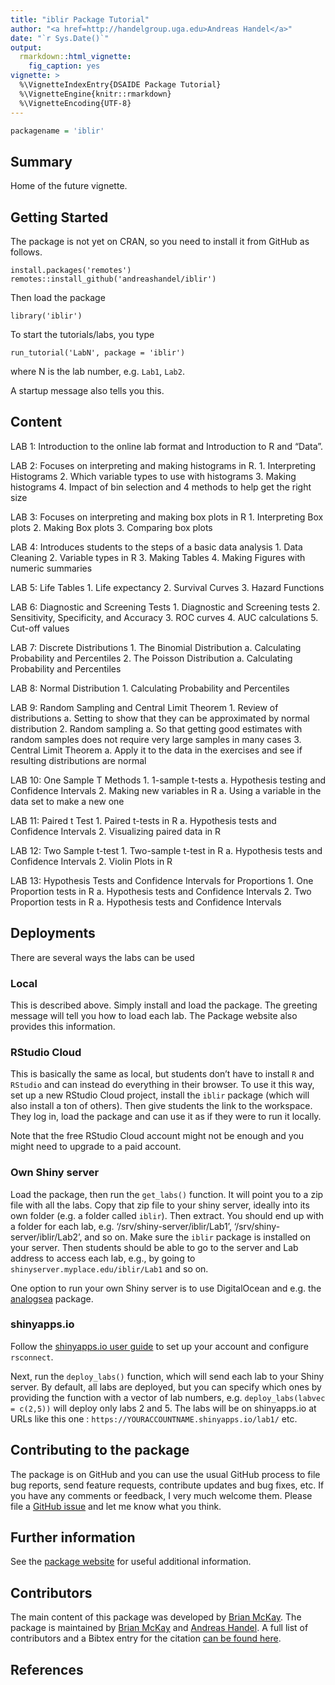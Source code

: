 ```yaml
---
title: "iblir Package Tutorial"
author: "<a href=http://handelgroup.uga.edu>Andreas Handel</a>"
date: "`r Sys.Date()`"
output:
  rmarkdown::html_vignette:
    fig_caption: yes
vignette: >
  %\VignetteIndexEntry{DSAIDE Package Tutorial}
  %\VignetteEngine{knitr::rmarkdown}
  %\VignetteEncoding{UTF-8}
---
```


``` r
packagename = 'iblir'
```


## Summary

Home of the future vignette.

## Getting Started

The package is not yet on CRAN, so you need to install it from GitHub as follows.

``` 
install.packages('remotes')
remotes::install_github('andreashandel/iblir')
```

Then load the package 

```
library('iblir')
```

To start the tutorials/labs, you type
```
run_tutorial('LabN', package = 'iblir')
```
where N is the lab number, e.g. `Lab1`, `Lab2`.

A startup message also tells you this.


## Content


LAB 1: Introduction to the online lab format and Introduction to R and “Data”.  

LAB 2: Focuses on interpreting and making histograms in R. 
1.	Interpreting Histograms 
2.	Which variable types to use with histograms
3.	Making histograms 
4.	Impact of bin selection and 4 methods to help get the right size

LAB 3: Focuses on interpreting and making box plots in R
1.	Interpreting Box plots
2.	Making Box plots
3.	Comparing box plots

LAB 4: Introduces students to the steps of a basic data analysis
1.	Data Cleaning 
2.	Variable types in R
3.	Making Tables 
4.	Making Figures with numeric summaries

LAB 5: Life Tables
1.	Life expectancy 
2.	Survival Curves
3.	Hazard Functions

LAB 6: Diagnostic and Screening Tests
1.	Diagnostic and Screening tests
2.	Sensitivity, Specificity, and Accuracy
3.	ROC curves 
4.	AUC calculations
5.	Cut-off values

LAB 7: Discrete Distributions
1.	The Binomial Distribution
a.	Calculating Probability and Percentiles
2.	The Poisson Distribution
a.	Calculating Probability and Percentiles

LAB 8: Normal Distribution
1.	Calculating Probability and Percentiles

LAB 9: Random Sampling and Central Limit Theorem
1.	Review of distributions
a.	Setting to show that they can be approximated by normal distribution
2.	Random sampling
a.	So that getting good estimates with random samples does not require very large samples in many cases 
3.	Central Limit Theorem 
a.	Apply it to the data in the exercises and see if resulting distributions are normal

LAB 10: One Sample T Methods
1.	1-sample t-tests
a.	Hypothesis testing and Confidence Intervals
2.	Making new variables in R
a.	Using a variable in the data set to make a new one

LAB 11: Paired t Test
1.	Paired t-tests in R
a.	Hypothesis tests and Confidence Intervals
2.	Visualizing paired data in R

LAB 12: Two Sample t-test
1.	Two-sample t-test in R 
a.	Hypothesis tests and Confidence Intervals
2.	Violin Plots in R

LAB 13: Hypothesis Tests and Confidence Intervals for Proportions
1.	One Proportion tests in R
a.	Hypothesis tests and Confidence Intervals
2.	Two Proportion tests in R
a.	Hypothesis tests and Confidence Intervals



## Deployments

There are several ways the labs can be used


### Local

This is described above. Simply install and load the package. The greeting message will tell you how to load each lab. The Package website also provides this information.

### RStudio Cloud

This is basically the same as local, but students don't have to install `R` and `RStudio` and can instead do everything in their browser. 
To use it this way, set up a new RStudio Cloud project, install the `iblir` package (which will also install a ton of others). Then give students the link to the workspace. They log in, load the package and can use it as if they were to run it locally.

Note that the free RStudio Cloud account might not be enough and you might need to upgrade to a paid account.

### Own Shiny server

Load the package, then run the `get_labs()` function. It will point you to a zip file with all the labs. Copy that zip file to your shiny server, ideally into its own folder (e.g. a folder called `iblir`). Then extract. You should end up with a folder for each lab, e.g. '/srv/shiny-server/iblir/Lab1', '/srv/shiny-server/iblir/Lab2', and so on. Make sure the `iblir` package is installed on your server. Then students should be able to go to the server and Lab address to access each lab, e.g., by going to `shinyserver.myplace.edu/iblir/Lab1` and so on.

One option to run your own Shiny server is to use DigitalOcean and e.g. the [analogsea](https://pacha.dev/analogsea/) package.


### shinyapps.io

Follow the [shinyapps.io user guide](https://docs.rstudio.com/shinyapps.io/index.html) to set up your account and configure `rsconnect`.

Next, run the `deploy_labs()` function, which will send each lab to your Shiny server. By default, all labs are deployed, but you can specify which ones by providing the function with a vector of lab numbers, e.g. `deploy_labs(labvec = c(2,5))` will deploy only labs 2 and 5. 
The labs will be on shinyapps.io at URLs like this one : `https://YOURACCOUNTNAME.shinyapps.io/lab1/` etc.


## Contributing to the package
The package is on GitHub and you can use the usual GitHub process to file bug reports, send feature requests, contribute updates and bug fixes, etc. If you have any comments or feedback, I very much welcome them. Please file a [GitHub issue](https://github.com/andreashandel/iblir/issues) and let me know what you think.


## Further information
See the [package website](https://andreashandel.github.io/iblir/) for useful additional information.


## Contributors

The main content of this package was developed by [Brian McKay](https://brianmckay.netlify.app/). The package is maintained by [Brian McKay](https://brianmckay.netlify.app/) and [Andreas Handel](https://www.andreashandel.com/). A full list of contributors and a Bibtex entry for the citation [can be found here](https://andreashandel.github.io/iblir/authors.html).



## References
